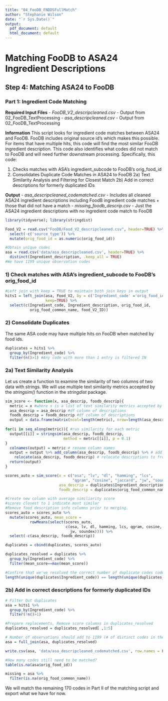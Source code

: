 ```yaml
---
title: "04_FooDB_FNDDSFullMatch"
author: "Stephanie Wilson"
date: "`r Sys.Date()`"
output:
  pdf_document: default
  html_document: default
---
```


# Matching FooDB to ASA24 Ingredient Descriptions
## Step 4: Matching ASA24 to FooDB 
### Part 1: Ingredient Code Matching

__Required Input Files__
  - *FooDB_V2_descripcleaned.csv* - Output from 02_FooDB_TextProcessing
  - *asa_descripcleaned.csv* - Output from 02_FooDB_TextProcessing
  
__Information__
This script looks for ingredient code matches between ASA24 and FooDB. FooDB includes original source id's which makes this possible. For items that have multiple hits, this code will find the most similar FooDB ingredient description. This code also identifies what codes did not match to FooDB and will need further downstream processing. Specifically, this code:

  1) Checks matches with ASA's ingredient_subcode to FooDB's orig_food_id
  2) Consolidates Duplicate Code Matches in ASA24 to FooDB
     2a) Text Similarity Analysis and Filtering for Closest Match
     2b) Add in correct descriptions for formerly duplicated IDs
  
__Output__
  - *asa_descripcleaned_codematched.csv* - Includes all cleaned ASA24 ingredient descriptions including FoodB ingredient code matches + those that did not have a match
  - *missing_foodb_descrip.csv* - Just the ASA24 ingredient descriptions with no ingredient code match to FooDB
  

```r
library(tidyverse); library(stringdist)
```

```r
Food_V2 = read.csv("FooDB/Food_V2_descripcleaned.csv", header=TRUE) %>%
  select(-c('source_type')) %>%
  mutate(orig_food_id = as.numeric(orig_food_id))

#Obtain unique codes
asa = read.csv('data/asa_descripcleaned.csv', header=TRUE) %>%
  distinct(Ingredient_description, .keep_all = TRUE)
#We have 1199 unique observation codes
```


### 1) Check matches with ASA's ingredient_subcode to FooDB's orig_food_id

```r
#Left join with keep = TRUE to maintain both join keys in output
hits1 = left_join(asa, Food_V2, by = c('Ingredient_code' ='orig_food_id'),
                  keep=TRUE) %>%
  select(c(Ingredient_code, Ingredient_description, orig_food_id, 
           orig_food_common_name, food_V2_ID))
```


### 2) Consolidate Duplicates
The same ASA code may have multiple hits on FooDB when matched by food ids.

```r
duplicates = hits1 %>% 
  group_by(Ingredient_code) %>% 
  filter(n()>1) #Any code with more than 1 entry is filtered IN
```


### 2a) Text Similarity Analysis

Let us create a function to examine the similarity of two columns of two data with strings. We will use multiple text similarity metrics accepted by the _stringsim()_ function in the _stringdist_ package.

```r
sim_score <- function(x, asa_descrip, foodb_descrip){
  metric = x #where x is a list of text similarity metrics accepted by stringsim
  asa_descrip = asa_descrip #df column of descriptions
  foodb_descrip = foodb_descrip #df column of descriptions
  output = data.frame(matrix(ncol=length(metric), nrow=length(asa_descrip)))
  
for(i in seq_along(metric)){ #run similarity for each metric
  output[[i]] = stringsim(asa_descrip, foodb_descrip, 
                          method = metric[[i]], p = 0.1)
}
  colnames(output) = metric # rename column names
  output = output %>% add_column(asa_descrip, foodb_descrip) %>% # add columns
    relocate(asa_descrip, foodb_descrip) # relocate descriptions to front
  return(output)
}
```


```r
scores_auto = sim_score(x = c("osa", "lv", "dl", "hamming", "lcs", 
                              "qgram", "cosine", "jaccard", "jw", "soundex"), 
                        asa_descrip = duplicates$Ingredient_description, 
                        foodb_descrip = duplicates$orig_food_common_name)
```


```r
#Create new column with average similiarity score
#scores closest to 1 indicate most similar
#Remove food description info columns prior to merging.
scores_auto = scores_auto %>%
  mutate(scores_auto, mean_score = 
           rowMeans(select(scores_auto, 
                           c(osa, lv, dl, hamming, lcs, qgram, cosine, jaccard, 
                             jw, soundex)))) %>%
  select(-c(asa_descrip, foodb_descrip))
```


```r
duplicates = cbind(duplicates, scores_auto) 
```


```r
duplicates_resolved = duplicates %>%
  group_by(Ingredient_code) %>% 
  filter(mean_score==max(mean_score)) 

#Confirm that we've resolved the correct number of duplicate codes codes 
length(unique(duplicates$Ingredient_code)) == length(unique(duplicates_resolved$Ingredient_code))
```

### 2b) Add in correct descriptions for formerly duplicated IDs
```r
# Filter Out duplicates
asa = hits1 %>% 
  group_by(Ingredient_code) %>% 
  filter(!n()>1) 

#Prepare replacements, Remove score columns in duplicates_resolved
duplicates_resolved = duplicates_resolved[ ,1:5]
```


```r
# Number of observations should add to 1199 (# of distinct codes in the ASA file).
asa = full_join(asa, duplicates_resolved)

write.csv(asa, 'data/asa_descripcleaned_codematched.csv', row.names = FALSE)
```


```r
#How many codes still need to be matched?
table(is.na(asa$orig_food_id))

missing = asa %>%
  filter(is.na(orig_food_common_name))
```

We will match the remaining 170 codes in Part II of the matching script and export what we have for now.




